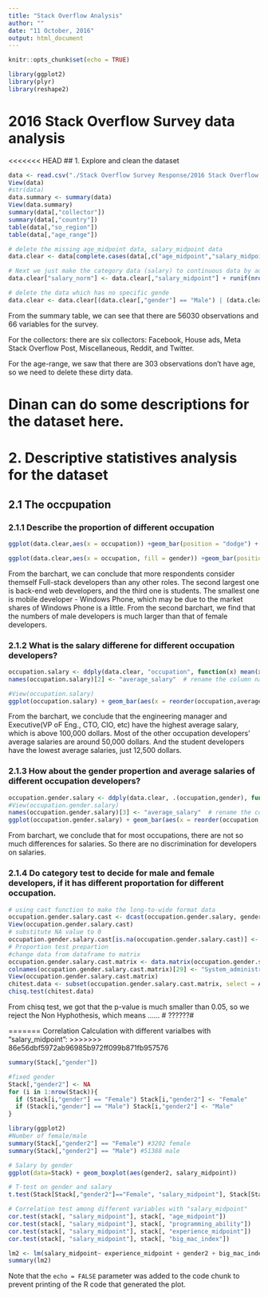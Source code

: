 ```yaml
---
title: "Stack Overflow Analysis"
author: ""
date: "11 October, 2016"
output: html_document
---
```


```r
knitr::opts_chunk$set(echo = TRUE)
```

```r
library(ggplot2)
library(plyr)
library(reshape2)
```


# 2016 Stack Overflow Survey data analysis

<<<<<<< HEAD
## 1. Explore and clean the dataset
```r
data <- read.csv("./Stack Overflow Survey Response/2016 Stack Overflow Survey Responses.csv")
View(data)
#str(data)
data.summary <- summary(data)
View(data.summary)
summary(data[,"collector"])
summary(data[,"country"])
table(data[,"so_region"])
table(data[,"age_range"])

# delete the missing age_midpoint data, salary_midpoint data
data.clear <- data[complete.cases(data[,c("age_midpoint","salary_midpoint")]),]

# Next we just make the category data (salary) to continuous data by adding some noise term( Normal distribution with the standard deviation 10)
data.clear["salary_norm"] <- data.clear[,"salary_midpoint"] + runif(nrow(data.clear),0,1)*5000

# delete the data which has no specific gende
data.clear <- data.clear[(data.clear[,"gender"] == "Male") | (data.clear[,"gender"] == "Female") ,]

```
From the summary table, we can see that there are 56030 observations and 66 variables for the survey.

For the collectors: there are six collectors: Facebook, House ads, Meta Stack Overflow Post, Miscellaneous, Reddit, and Twitter.

For the age-range, we saw that there are 303 observations don't have age, so we need to delete these dirty data.





# Dinan can do some descriptions for the dataset here.












# 2. Descriptive statistives analysis for the dataset

## 2.1 The occpupation
### 2.1.1 Describe the proportion of different occupation
```r
ggplot(data.clear,aes(x = occupation)) +geom_bar(position = "dodge") + theme(axis.text.x = element_text(angle = 45,colour = "black",size=13,hjust=1))

ggplot(data.clear,aes(x = occupation, fill = gender)) +geom_bar(position = "dodge") + theme(axis.text.x = element_text(angle = 45,colour = "black",size=13,hjust=1))
```

From the barchart, we can conclude that more respondents consider themself Full-stack developers than any other roles. The second largest one is back-end web developers, and the third one is students. The smallest one is mobile developer - Windows Phone, which may be due to the market shares of Windows Phone is a little. From the second barchart, we find that the numbers of male developers is much larger than that of female developers.

### 2.1.2 What is the salary differene for different occupation developers?
```r
occupation.salary <- ddply(data.clear, "occupation", function(x) mean(x[,"salary_midpoint"]))  # calculate the average salaries for different occupations
names(occupation.salary)[2] <- "average_salary"  # rename the column names

#View(occupation.salary)
ggplot(occupation.salary) + geom_bar(aes(x = reorder(occupation,average_salary), y = average_salary), stat = "identity", position = "dodge")+ theme(axis.text.x = element_text(angle = 45,colour = "black",size=13,hjust=1)) 
```

From the barchart, we conclude that the engineering manager and Executive(VP oF Eng., CTO, CIO, etc) have the highest average salary, which is above 100,000 dollars. Most of the other occupation developers' average salaries are around 50,000 dollars. And the student developers have the lowest average salaries, just 12,500 dollars.

### 2.1.3 How about the gender propertion and average salaries of different occupation developers?
```r
occupation.gender.salary <- ddply(data.clear, .(occupation,gender), function(x) mean(x[,"salary_midpoint"]))  # calculate the average salaries for different occupations
#View(occupation.gender.salary)
names(occupation.gender.salary)[3] <- "average_salary"  # rename the column names
ggplot(occupation.gender.salary) + geom_bar(aes(x = reorder(occupation,average_salary), y = average_salary, fill = gender), stat = "identity", position = "dodge")+ theme(axis.text.x = element_text(angle = 45,colour = "black",size=13,hjust=1))
```

From barchart, we conclude that for most occupations, there are not so much differences for salaries. So there are no discrimination for developers on salaries.

### 2.1.4 Do category test to decide for male and female developers, if it has different proportation for different occupation.
```r
# using cast function to make the long-to-wide format data
occupation.gender.salary.cast <- dcast(occupation.gender.salary, gender ~ occupation)
View(occupation.gender.salary.cast)
# substitute NA value to 0
occupation.gender.salary.cast[is.na(occupation.gender.salary.cast)] <- 0
# Proportion test prepartion
#change data from dataframe to matrix
occupation.gender.salary.cast.matrix <- data.matrix(occupation.gender.salary.cast)
colnames(occupation.gender.salary.cast.matrix)[29] <- "System_administrator"  #change column names
View(occupation.gender.salary.cast.matrix)
chitest.data <- subset(occupation.gender.salary.cast.matrix, select = Analyst:(System_administrator))
chisq.test(chitest.data)
```

From chisq test, we got that the p-value is much smaller than 0.05, so we reject the Non Hyphothesis, which means ......
# ??????#














=======
Correlation Calculation with different varialbes with "salary_midpoint":
>>>>>>> 86e56dbf5972ab96985b972ff099b871fb957576

```r
summary(Stack[,"gender"])

#fixed gender
Stack[,"gender2"] <- NA
for (i in 1:nrow(Stack)){
  if (Stack[i,"gender"] == "Female") Stack[i,"gender2"] <- "Female"
  if (Stack[i,"gender"] == "Male") Stack[i,"gender2"] <- "Male"
}

library(ggplot2)
#Number of female/male
summary(Stack[,"gender2"] == "Female") #3202 female
summary(Stack[,"gender2"] == "Male") #51388 male

# Salary by gender
ggplot(data=Stack) + geom_boxplot(aes(gender2, salary_midpoint))

# T-test on gender and salary
t.test(Stack[Stack[,"gender2"]=="Female", "salary_midpoint"], Stack[Stack[,"gender2"]=="Male", "salary_midpoint"], alternative = "two.sided")

# Correlation test among different variables with "salary_midpoint"
cor.test(stack[, "salary_midpoint"], stack[, "age_midpoint"])
cor.test(stack[, "salary_midpoint"], stack[, "programming_ability"])
cor.test(stack[, "salary_midpoint"], stack[, "experience_midpoint"])
cor.test(stack[, "salary_midpoint"], stack[, "big_mac_index"])

lm2 <- lm(salary_midpoint~ experience_midpoint + gender2 + big_mac_index + age_midpoint + programming_ability, data = Stack)
summary(lm2)

```

Note that the `echo = FALSE` parameter was added to the code chunk to prevent printing of the R code that generated the plot.
